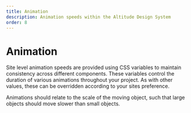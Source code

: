 ```yaml
---
title: Animation
description: Animation speeds within the Altitude Design System
order: 8
---
```



# Animation

Site level animation speeds are provided using CSS variables to maintain consistency across different components. These variables control the duration of various animations throughout your project. As with other values, these can be overridden according to your sites preference.

Animations should relate to the scale of the moving object, such that large
objects should move slower than small objects.

<AnimationDisplay />
